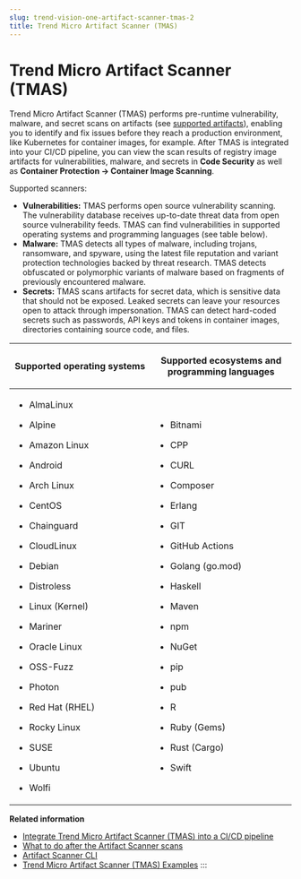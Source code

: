```yaml
---
slug: trend-vision-one-artifact-scanner-tmas-2
title: Trend Micro Artifact Scanner (TMAS)
---
```

# Trend Micro Artifact Scanner (TMAS)

Trend Micro Artifact Scanner (TMAS) performs pre-runtime vulnerability, malware, and secret scans on artifacts (see [supported artifacts](artifact-scanner-cli.mdx)), enabling you to identify and fix issues before they reach a production environment, like Kubernetes for container images, for example. After TMAS is integrated into your CI/CD pipeline, you can view the scan results of registry image artifacts for vulnerabilities, malware, and secrets in **Code Security** as well as **Container Protection → Container Image Scanning**.

Supported scanners:

- **Vulnerabilities:** TMAS performs open source vulnerability scanning. The vulnerability database receives up-to-date threat data from open source vulnerability feeds. TMAS can find vulnerabilities in supported operating systems and programming languages (see table below).
- **Malware:** TMAS detects all types of malware, including trojans, ransomware, and spyware, using the latest file reputation and variant protection technologies backed by threat research. TMAS detects obfuscated or polymorphic variants of malware based on fragments of previously encountered malware.
- **Secrets:** TMAS scans artifacts for secret data, which is sensitive data that should not be exposed. Leaked secrets can leave your resources open to attack through impersonation. TMAS can detect hard-coded secrets such as passwords, API keys and tokens in container images, directories containing source code, and files.

<table>
<colgroup>
<col style="width: 50%" />
<col style="width: 50%" />
</colgroup>
<thead>
<tr>
<th><p>Supported operating systems</p></th>
<th><p>Supported ecosystems and programming languages</p></th>
</tr>
</thead>
<tbody>
<tr>
<td><ul>
<li><p>AlmaLinux</p></li>
<li><p>Alpine</p></li>
<li><p>Amazon Linux</p></li>
<li><p>Android</p></li>
<li><p>Arch Linux</p></li>
<li><p>CentOS</p></li>
<li><p>Chainguard</p></li>
<li><p>CloudLinux</p></li>
<li><p>Debian</p></li>
<li><p>Distroless</p></li>
<li><p>Linux (Kernel)</p></li>
<li><p>Mariner</p></li>
<li><p>Oracle Linux</p></li>
<li><p>OSS-Fuzz</p></li>
<li><p>Photon</p></li>
<li><p>Red Hat (RHEL)</p></li>
<li><p>Rocky Linux</p></li>
<li><p>SUSE</p></li>
<li><p>Ubuntu</p></li>
<li><p>Wolfi</p></li>
</ul></td>
<td><ul>
<li><p>Bitnami</p></li>
<li><p>CPP</p></li>
<li><p>CURL</p></li>
<li><p>Composer</p></li>
<li><p>Erlang</p></li>
<li><p>GIT</p></li>
<li><p>GitHub Actions</p></li>
<li><p>Golang (go.mod)</p></li>
<li><p>Haskell</p></li>
<li><p>Maven</p></li>
<li><p>npm</p></li>
<li><p>NuGet</p></li>
<li><p>pip</p></li>
<li><p>pub</p></li>
<li><p>R</p></li>
<li><p>Ruby (Gems)</p></li>
<li><p>Rust (Cargo)</p></li>
<li><p>Swift</p></li>
</ul></td>
</tr>
</tbody>
</table>

**Related information**

- [Integrate Trend Micro Artifact Scanner (TMAS) into a CI/CD pipeline](integrating-tmas-ci-cd-pipeline-2.mdx)
- [What to do after the Artifact Scanner scans](after-artifact-scanner-2.mdx)
- [Artifact Scanner CLI](artifact-scanner-cli-2.mdx)
- [Trend Micro Artifact Scanner (TMAS) Examples](tmas-examples-2.mdx)
:::
